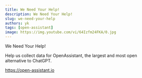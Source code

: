 ```yaml
---
title: We Need Your Help!
description: We Need Your Help!
slug: we-need-your-help
authors: yk
tags: [open-assistant]
image: https://img.youtube.com/vi/64Izfm24FKA/0.jpg
---
```


We Need Your Help! 

Help us collect data for OpenAssistant, the largest and most open alternative to ChatGPT.

https://open-assistant.io

<ReactPlayer controls width='100%' url='https://www.youtube.com/embed/64Izfm24FKA'/>

<!--truncate-->